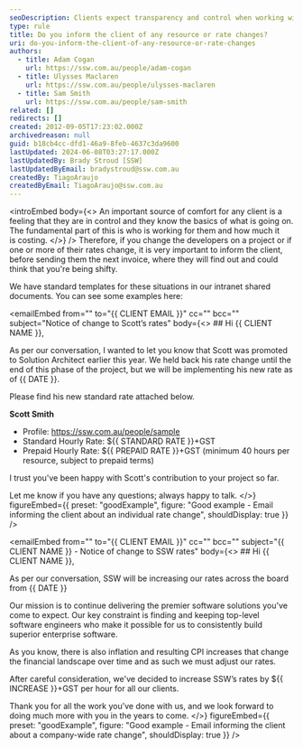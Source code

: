 ```yaml
---
seoDescription: Clients expect transparency and control when working with software development companies. To maintain trust, inform clients of any changes to resources or rates before sending next invoices.
type: rule
title: Do you inform the client of any resource or rate changes?
uri: do-you-inform-the-client-of-any-resource-or-rate-changes
authors:
  - title: Adam Cogan
    url: https://ssw.com.au/people/adam-cogan
  - title: Ulysses Maclaren
    url: https://ssw.com.au/people/ulysses-maclaren
  - title: Sam Smith
    url: https://ssw.com.au/people/sam-smith
related: []
redirects: []
created: 2012-09-05T17:23:02.000Z
archivedreason: null
guid: b18cb4cc-dfd1-46a9-8feb-4637c3da9600
lastUpdated: 2024-06-08T03:27:17.000Z
lastUpdatedBy: Brady Stroud [SSW]
lastUpdatedByEmail: bradystroud@ssw.com.au
createdBy: TiagoAraujo
createdByEmail: TiagoAraujo@ssw.com.au
---
```


<introEmbed
  body={<>
An important source of comfort for any client is a feeling that they are in control and they know the basics of what is going on. The fundamental part of this is who is working for them and how much it is costing.
  </>}
/>
Therefore, if you change the developers on a project or if one or more of their rates change, it is very important to inform the client, before sending them the next invoice, where they will find out and could think that you're being shifty.

We have standard templates for these situations in our intranet shared documents. You can see some examples here:

<emailEmbed
  from=""
  to="&#123;&#123; CLIENT EMAIL &#125;&#125;"
  cc=""
  bcc=""
  subject="Notice of change to Scott’s rates"
  body={<>
    ## Hi &#123;&#123; CLIENT NAME &#125;&#125;,

As per our conversation, I wanted to let you know that Scott was promoted to Solution Architect earlier this year. We held back his rate change until the end of this phase of the project, but we will be implementing his new rate as of &#123;&#123; DATE &#125;&#125;.

Please find his new standard rate attached below.

**Scott Smith**

- Profile: https://ssw.com.au/people/sample
- Standard Hourly Rate: $&#123;&#123; STANDARD RATE &#125;&#125;+GST
- Prepaid Hourly Rate: $&#123;&#123; PREPAID RATE &#125;&#125;+GST (minimum 40 hours per resource, subject to prepaid terms)

I trust you've been happy with Scott's contribution to your project so far.

Let me know if you have any questions; always happy to talk.
  </>}
  figureEmbed={{
    preset: "goodExample",
    figure: "Good example - Email informing the client about an individual rate change",
    shouldDisplay: true
  }}
/>

<emailEmbed
  from=""
  to="&#123;&#123; CLIENT EMAIL &#125;&#125;"
  cc=""
  bcc=""
  subject="&#123;&#123; CLIENT NAME &#125;&#125; - Notice of change to SSW rates"
  body={<>
    ## Hi &#123;&#123; CLIENT NAME &#125;&#125;,

As per our conversation, SSW will be increasing our rates across the board from &#123;&#123; DATE &#125;&#125;

Our mission is to continue delivering the premier software solutions you've come to expect. Our key constraint is finding and keeping top-level software engineers who make it possible for us to consistently build superior enterprise software.

As you know, there is also inflation and resulting CPI increases that change the financial landscape over time and as such we must adjust our rates.

After careful consideration, we've decided to increase SSW’s rates by $&#123;&#123; INCREASE &#125;&#125;+GST per hour for all our clients.

Thank you for all the work you’ve done with us, and we look forward to doing much more with you in the years to come.
  </>}
  figureEmbed={{
    preset: "goodExample",
    figure: "Good example - Email informing the client about a company-wide rate change",
    shouldDisplay: true
  }}
/>
